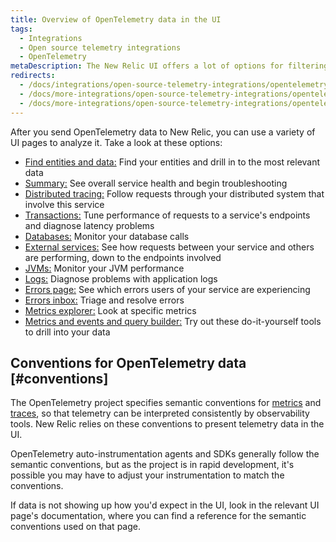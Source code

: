 ```yaml
---
title: Overview of OpenTelemetry data in the UI
tags:
  - Integrations
  - Open source telemetry integrations
  - OpenTelemetry
metaDescription: The New Relic UI offers a lot of options for filtering and viewing data from OpenTelemetry.
redirects:
  - /docs/integrations/open-source-telemetry-integrations/opentelemetry/view-your-opentelemetry-data-new-relic
  - /docs/more-integrations/open-source-telemetry-integrations/opentelemetry/view-your-opentelemetry-data-new-relic
  - /docs/more-integrations/open-source-telemetry-integrations/opentelemetry/opentelemetry-view-your-data
---
```


After you send OpenTelemetry data to New Relic, you can use a variety of UI pages to analyze it. Take a look at these options:

  * [Find entities and data:](/docs/more-integrations/open-source-telemetry-integrations/opentelemetry/view-your-data/opentelemetry-find-entities) Find your entities and drill in to the most relevant data
  * [Summary:](/docs/more-integrations/open-source-telemetry-integrations/opentelemetry/view-your-data/opentelemetry-summary-page) See overall service health and begin troubleshooting
  * [Distributed tracing:](/docs/more-integrations/open-source-telemetry-integrations/opentelemetry/view-your-data/opentelemetry-distributed-tracing-page) Follow requests through your distributed system that involve this service
  * [Transactions:](/docs/more-integrations/open-source-telemetry-integrations/opentelemetry/view-your-data/opentelemetry-transactions-page) Tune performance of requests to a service's endpoints and diagnose latency problems
  * [Databases:](/docs/more-integrations/open-source-telemetry-integrations/opentelemetry/view-your-data/opentelemetry-database-page) Monitor your database calls
  * [External services:](/docs/more-integrations/open-source-telemetry-integrations/opentelemetry/view-your-data/opentelemetry-external-services-page) See how requests between your service and others are performing, down to the endpoints involved
  * [JVMs:](/docs/more-integrations/open-source-telemetry-integrations/opentelemetry/view-your-data/opentelemetry-jvms-page) Monitor your JVM performance
  * [Logs:](/docs/more-integrations/open-source-telemetry-integrations/opentelemetry/view-your-data/opentelemetry-logs-page) Diagnose problems with application logs
  * [Errors page:](/docs/more-integrations/open-source-telemetry-integrations/opentelemetry/view-your-data/opentelemetry-errors-page) See which errors users of your service are experiencing
  * [Errors inbox:](/docs/more-integrations/open-source-telemetry-integrations/opentelemetry/view-your-data/opentelemetry-errors-inbox-page) Triage and resolve errors
  * [Metrics explorer:](/docs/more-integrations/open-source-telemetry-integrations/opentelemetry/view-your-data/opentelemetry-metrics-explorer-page) Look at specific metrics
  * [Metrics and events and query builder:](/docs/more-integrations/open-source-telemetry-integrations/opentelemetry/view-your-data/opentelemetry-data-explorer-query-builder) Try out these do-it-yourself tools to drill into your data

## Conventions for OpenTelemetry data [#conventions]
The OpenTelemetry project specifies semantic conventions for [metrics](https://github.com/open-telemetry/opentelemetry-specification/tree/main/specification/metrics/semantic_conventions) and [traces](https://github.com/open-telemetry/opentelemetry-specification/tree/main/specification/trace/semantic_conventions), so that telemetry can be interpreted consistently by observability tools. New Relic relies on these conventions to present telemetry data in the UI.

OpenTelemetry auto-instrumentation agents and SDKs generally follow the semantic conventions, but as the project is in rapid development, it's possible you may have to adjust your instrumentation to match the conventions.

If data is not showing up how you'd expect in the UI, look in the relevant UI page's documentation, where you can find a reference for the semantic conventions used on that page.
